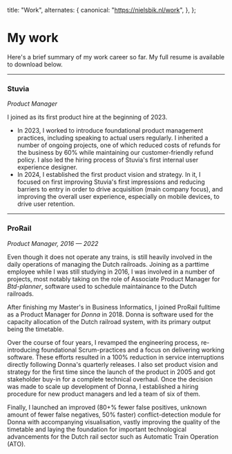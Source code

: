 
  title: "Work",
  alternates: {
    canonical: "https://nielsbik.nl/work",
  },
};

# My work

Here's a brief summary of my work career so far. My full resume is
available to download below.

---

### Stuvia

_Product Manager_

I joined <StuviaBadge /> as its first product hire at the beginning of 2023.

- In 2023, I worked to introduce foundational product management practices, including speaking to actual users regularly. I inherited a number of ongoing projects, one of which reduced costs of refunds for the business by 60% while maintaining our customer-friendly refund policy. I also led the hiring process of Stuvia's first internal user experience designer.
- In 2024, I established the first product vision and strategy. In it, I focused on first improving Stuvia's first impressions and reducing barriers to entry in order to drive acquisition (main company focus), and improving the overall user experience, especially on mobile devices, to drive user retention.

---

### ProRail

_Product Manager, 2016 — 2022_

Even though it does not operate any trains, <ProRailBadge /> is still heavily involved in the daily operations of managing the Dutch railroads. Joining as a parttime employee while I was still studying in 2016, I was involved in a number of projects, most notably taking on the role of Associate Product Manager for _Btd-planner_, software used to schedule maintainance to the Dutch railroads.

After finishing my Master's in Business Informatics, I joined ProRail fulltime as a Product Manager for _Donna_ in 2018. Donna is software used for the capacity allocation of the Dutch railroad system, with its primary output being the timetable.

Over the course of four years, I revamped the engineering process, re-introducing foundational Scrum-practices and a focus on delivering working software. These efforts resulted in a 100% reduction in service interruptions directly following Donna's quarterly releases. I also set product vision and strategy for the first time since the launch of the product in 2005 and got stakeholder buy-in for a complete technical overhaul. Once the decision was made to scale up development of Donna, I established a hiring procedure for new product managers and led a team of six of them.

Finally, I launched an improved (80+% fewer false positives, unknown amount of fewer false negatives, 50% faster) conflict-detection module for Donna with accompanying visualisation, vastly improving the quality of the timetable and laying the foundation for important technological advancements for the Dutch rail sector such as Automatic Train Operation (ATO).

<WorkWidget />
